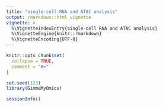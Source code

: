 ```yaml
---
title: "single-cell RNA and ATAC analysis"
output: rmarkdown::html_vignette
vignette: >
  %\VignetteIndexEntry{single-cell RNA and ATAC analysis}
  %\VignetteEngine{knitr::rmarkdown}
  %\VignetteEncoding{UTF-8}
---
```


```r
knitr::opts_chunk$set(
  collapse = TRUE,
  comment = "#>"
)
```

```r
set.seed(123)
library(GimmeMyOmics)
```

```r
sessionInfo()
```
